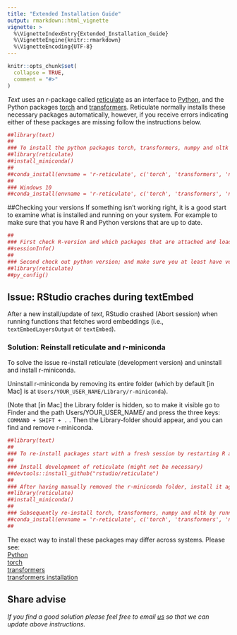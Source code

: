 ```yaml
---
title: "Extended Installation Guide"
output: rmarkdown::html_vignette
vignette: >
  %\VignetteIndexEntry{Extended_Installation_Guide}
  %\VignetteEngine{knitr::rmarkdown}
  %\VignetteEncoding{UTF-8}
---
```


```r
knitr::opts_chunk$set(
  collapse = TRUE,
  comment = "#>"
)
```

*Text* uses an r-package called [reticulate](https://rstudio.github.io/reticulate/) as an interface to [Python](https://www.python.org/), and the Python packages [torch](https://pytorch.org/) and [transformers](https://huggingface.co/transformers/). Reticulate normally installs these necessary packages automatically, however, if you receive errors indicating either of these packages are missing follow the instructions below.

```r
##library(text)
##
### To install the python packages torch, transformers, numpy and nltk through R, run: 
##library(reticulate)
##install_miniconda()
##
##conda_install(envname = 'r-reticulate', c('torch', 'transformers', 'numpy', 'nltk'), pip = TRUE)
##
### Windows 10
##conda_install(envname = 'r-reticulate', c('torch', 'transformers', 'numpy', 'nltk'))

```


##Checking your versions
If something isn't working right, it is a good start to examine what is installed and running on your system. For example to make sure that you have R and Python versions that are up to date. 

```r
##
### First check R-version and which packages that are attached and loaded.  
##sessionInfo()
##
### Second check out python version; and make sure you at least have version 3.6.10
##library(reticulate)
##py_config()
```


## Issue: RStudio craches during textEmbed
After a new install/update of *text*, RStudio crashed (Abort session) when running functions that fetches word embeddings (i.e., ```textEmbedLayersOutput``` or ```textEmbed```). 

### Solution: Reinstall reticulate and r-miniconda
To solve the issue re-install reticulate (development version) and uninstall and install r-miniconda.  

Uninstall r-miniconda by removing its entire folder (which by default [in Mac] is at ```Users/YOUR_USER_NAME/Library/r-miniconda```). 

(Note that [in Mac] the Library folder is hidden, so to make it visible go to Finder and the path Users/YOUR_USER_NAME/ and press the three keys: ```COMMAND + SHIFT + .``` . Then the Library-folder should appear, and you can find and remove r-miniconda.


```r
##library(text)
##
### To re-install packages start with a fresh session by restarting R and RStudio
##
### Install development of reticulate (might not be necessary)
##devtools::install_github("rstudio/reticulate")
##
### After having manually removed the r-miniconda folder, install it again: 
##library(reticulate)
##install_miniconda()
##
### Subsequently re-install torch, transformers, numpy and nltk by running: 
##conda_install(envname = 'r-reticulate', c('torch', 'transformers', 'numpy', 'nltk'), pip = TRUE)
##
```


The exact way to install these packages may differ across systems. Please see:   
[Python](https://www.python.org/)   
[torch](https://pytorch.org/)  
[transformers](https://huggingface.co/transformers/)  
[transformers installation](https://huggingface.co/transformers/installation.html)

## Share advise
*If you find a good solution please feel free to email [us](oscar.kjell@psy.lu.se) so that we can update above instructions.*
 
 
 





